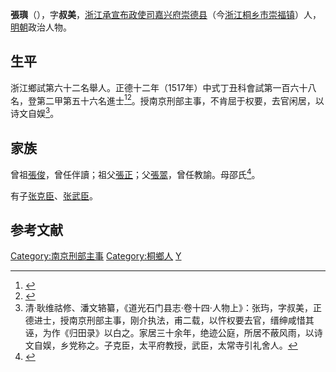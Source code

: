 {{明清人物信息框
| 姓名 = 張璵
| 原名 =
| 圖片名稱= Memorial Archway for Zhang Yu 04 2014-06.JPG
| 圖片大小 = 260px
| 圖片說明 = 崇福镇张玙功德坊，上题“正德丁丑科张玙”。
| 最高職務 = 南京刑部主事
| 國家 = 大明 
| 爵位 =
| 籍貫 = [[浙江承宣布政使司|浙江承宣布政使司]][[嘉兴府|嘉兴府]][[崇德县|崇德县]]民籍
| 族裔 = 
| 字號 = 字叔美
| 諡號 =
| 出生日期 = 生年不詳
| 出生地點 = 
| 逝世日期 = 卒年不詳 
| 逝世地點 =
| 墓葬 =
| 配偶 = 
| 親屬 = 
| 出身 =
* 正德十二年丁丑科進士出身
| 經歷 =
| 著作 =  
}}
'''張璵'''（{{bd|？||？|catIdx=}}），字'''叔美'''，[[浙江承宣布政使司|浙江承宣布政使司]][[嘉兴府|嘉兴府]][[崇德县|崇德县]]（今[[浙江|浙江]][[桐乡市|桐乡市]][[崇福镇|崇福镇]]）人，[[明朝|明朝]]政治人物。

== 生平 ==
浙江鄉試第六十二名舉人。正德十二年（1517年）中式丁丑科會試第一百六十八名，登第二甲第五十六名進士<ref>{{Cite book|title=《皇明贡举考》卷五|last=（明）[[张朝瑞|张朝瑞]]|first=|publisher=《续修四库全书》史部第828册|year=|isbn=|location=|pages=}}</ref><ref>{{Cite book|title=贡举志五种 上|last=鲁小俊，江俊伟著|first=|publisher=武汉：武汉大学出版社|year=2009|isbn=978-7-307-07043-1|location=|pages=}}</ref>。授南京刑部主事，不肯屈于权要，去官闲居，以诗文自娱<ref>清·耿维祜修、潘文辂纂，《道光石门县志·卷十四·人物上》：张玙，字叔美，正德进士，授南京刑部主事，刚介执法，甫二载，以忤权要去官，缙绅咸惜其诬，为作《归田录》以白之。家居三十余年，绝迹公庭，所居不蔽风雨，以诗文自娱，乡党称之。子克臣，太平府教授，武臣，太常寺引礼舍人。</ref>。

== 家族 ==
曾祖[[張俊|張俊]]，曾任伴讀；祖父[[張正|張正]]；父[[張翯|張翯]]，曾任教諭。母邵氏<ref>{{Cite book|title=天一阁藏明代科举录选刊 登科录 点校本|last=龚延明主编|first=|publisher=宁波出版社|year=2016|isbn=978-7-5526-2320-8|location=宁波|pages=|quote=《天一閣藏明代科舉錄選刊.登科錄》之《正德十二年丁丑科進士登科錄》}}</ref>。

有子[[张克臣|张克臣]]、[[张武臣|张武臣]]。

==参考文献==
{{reflist}}

{{正德十二年丁丑科殿試金榜}}
{{DEFAULTSORT:Zhang张}}
[[Category:南京刑部主事|Category:南京刑部主事]]
[[Category:桐鄉人|Category:桐鄉人]]
[[Category:張姓|Y]]